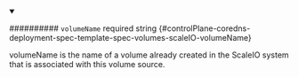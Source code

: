 
<details className="config-field" data-expandable="false" open>
<summary>

########## `volumeName` <span className="config-field-required" data-required="false">required</span> <span className="config-field-type">string</span> <span className="config-field-default"></span> <span className="config-field-enum"></span> {#controlPlane-coredns-deployment-spec-template-spec-volumes-scaleIO-volumeName}

volumeName is the name of a volume already created in the ScaleIO system
that is associated with this volume source.

</summary>



</details>

